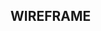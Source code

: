 ## WIREFRAME
<CardGrid>
  <Card
    title= "Wireframe"
    image= "/images/wr1.png"
    external= {true}
    variant="image"
  />
  <Card
    title= "Wireframe"
    image= "/images/wr2.png"
    external= {true}
    variant="image"
  />
  <Card
    title= "Wireframe"
    image= "/images/wr3.png"
    external= {true}
    variant="image"
  />
  <Card
    title= "Wireframe"
    image= "/images/wr4.png"
    external= {true}
    variant="image"
  />
  <Card
    title= "Wireframe"
    image= "/images/wr5.png"
    external= {true}
    variant="image"
  />
</CardGrid>